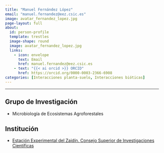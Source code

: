 ```yaml
---
title: "Manuel Fernández López"
email: "manuel.fernandez@eez.csic.es"  
image: avatar_fernandez_lopez.jpg
page-layout: full
about: 
  id: person-profile
  template: trestles
  image-shape: round
  image: avatar_fernandez_lopez.jpg
  links:
    - icon: envelope
      text: Email
      href: manuel.fernandez@eez.csic.es
    - text: "{{< ai orcid >}} ORCID"
      href: https://orcid.org/0000-0003-2366-6908
categories: [Interacciones planta-suelo, Interacciones bióticas]
---
```

 
<hr>

:::{#person-profile}

## Grupo de Investigación
- Microbiología de Ecosistemas Agroforestales

## Institución
- [Estación Experimental del Zaidín. Consejo Superior de Investigaciones Científicas](https://www.eez.csic.es/)

:::
